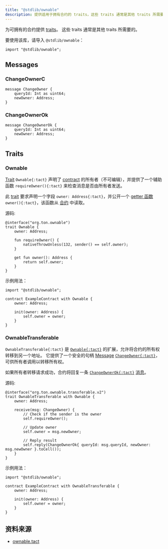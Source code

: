 ```yaml
---
title: "@stdlib/ownable"
description: 提供适用于拥有合约的 traits，这些 traits 通常是其他 traits 所需要的。
---
```


为可拥有的合约提供 [traits](/book/types#composite-types)。 这些 traits 通常是其他 traits 所需要的。

要使用该库，请导入 `@stdlib/ownable`：

```tact
import "@stdlib/ownable";
```

## Messages

### ChangeOwnerC

```tact
message ChangeOwner {
    queryId: Int as uint64;
    newOwner: Address;
}
```

### ChangeOwnerOk

```tact
message ChangeOwnerOk {
    queryId: Int as uint64;
    newOwner: Address;
}
```

## Traits

### Ownable

[Trait](/book/types#composite-types) `Ownable{:tact}` 声明了 [contract](/book/contracts) 的所有者（不可编辑），并提供了一个辅助函数 `requireOwner(){:tact}` 来检查消息是否由所有者发送。

此 [trait](/book/types#composite-types) 要求声明一个字段 `owner: Address{:tact}`，并公开一个 [getter 函数](/book/functions#getter-functions) `owner(){:tact}`，该函数从 [合约](/book/contracts) 中读取。

源码:

```tact
@interface("org.ton.ownable")
trait Ownable {
    owner: Address;

    fun requireOwner() {
        nativeThrowUnless(132, sender() == self.owner);
    }

    get fun owner(): Address {
        return self.owner;
    }
}
```

示例用法：

```tact /Ownable/
import "@stdlib/ownable";

contract ExampleContract with Ownable {
    owner: Address;

    init(owner: Address) {
        self.owner = owner;
    }
}
```

### OwnableTransferable

`OwnableTransferable{:tact}` 是 [`Ownable{:tact}`](#ownable) 的扩展，允许将合约的所有权转移到另一个地址。 它提供了一个安全的句柄 [Message](/book/structs-and-messages#messages) [`ChangeOwner{:tact}`](#changeowner)，可供所有者调用以转移所有权。

如果所有者转移请求成功，合约将回复一条 [`ChangeOwnerOk{:tact}`](#changeownerok) [消息](/book/structs-and-messages#messages)。

源码:

```tact
@interface("org.ton.ownable.transferable.v2")
trait OwnableTransferable with Ownable {
    owner: Address;

    receive(msg: ChangeOwner) {
        // Check if the sender is the owner
        self.requireOwner();

        // Update owner
        self.owner = msg.newOwner;

        // Reply result
        self.reply(ChangeOwnerOk{ queryId: msg.queryId, newOwner: msg.newOwner }.toCell());
    }
}
```

示例用法：

```tact /OwnableTransferable/
import "@stdlib/ownable";

contract ExampleContract with OwnableTransferable {
    owner: Address;

    init(owner: Address) {
        self.owner = owner;
    }
}
```

## 资料来源

- [ownable.tact](https://github.com/tact-lang/tact/blob/61541b7783098e1af669faccd7d2334c10981c72/stdlib/libs/ownable.tact)
